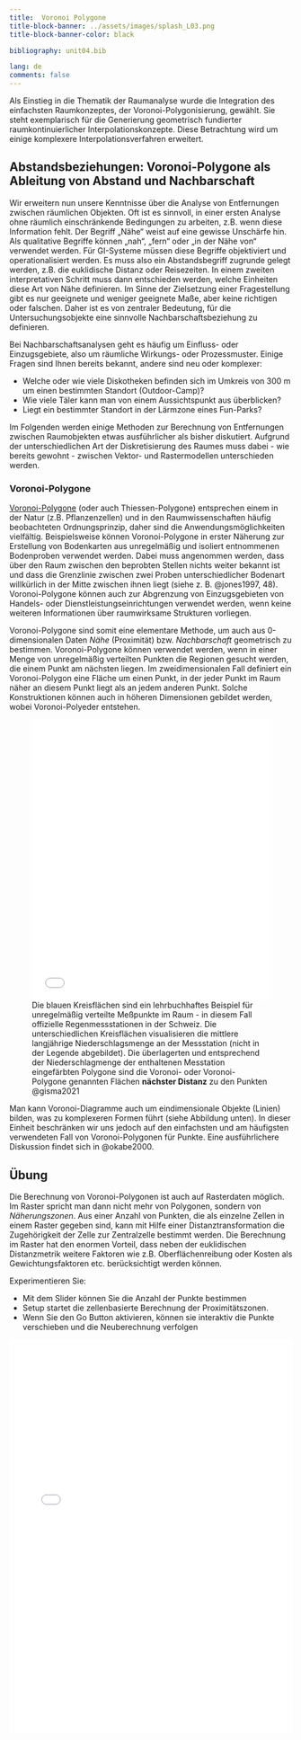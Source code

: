 ```yaml
---
title:  Voronoi Polygone
title-block-banner: ../assets/images/splash_L03.png
title-block-banner-color: black

bibliography: unit04.bib

lang: de
comments: false
---
```




Als Einstieg in die Thematik der Raumanalyse wurde die Integration des einfachsten Raumkonzeptes, der Voronoi-Polygonisierung, gewählt. Sie steht exemplarisch für die Generierung geometrisch fundierter raumkontinuierlicher Interpolationskonzepte. Diese Betrachtung wird um einige komplexere Interpolationsverfahren erweitert.


## Abstandsbeziehungen: Voronoi-Polygone als Ableitung von Abstand und Nachbarschaft	

Wir erweitern nun unsere Kenntnisse über die Analyse von Entfernungen zwischen räumlichen Objekten. Oft ist es sinnvoll, in einer ersten Analyse ohne räumlich einschränkende Bedingungen zu arbeiten, z.B. wenn diese Information fehlt. Der Begriff „Nähe“ weist auf eine gewisse Unschärfe hin. Als qualitative Begriffe können „nah“, „fern“ oder „in der Nähe von“ verwendet werden. Für GI-Systeme müssen diese Begriffe objektiviert und operationalisiert werden. Es muss also ein Abstandsbegriff zugrunde gelegt werden, z.B. die euklidische Distanz oder Reisezeiten. In einem zweiten interpretativen Schritt muss dann entschieden werden, welche Einheiten diese Art von Nähe definieren. Im Sinne der Zielsetzung einer Fragestellung gibt es nur geeignete und weniger geeignete Maße, aber keine richtigen oder falschen. Daher ist es von zentraler Bedeutung, für die Untersuchungsobjekte eine sinnvolle Nachbarschaftsbeziehung zu definieren.

Bei Nachbarschaftsanalysen geht es häufig um Einfluss- oder Einzugsgebiete, also um räumliche Wirkungs- oder Prozessmuster. Einige Fragen sind Ihnen bereits bekannt, andere sind neu oder komplexer:

  * Welche oder wie viele Diskotheken befinden sich im Umkreis von 300 m um einen bestimmten Standort (Outdoor-Camp)?
  * Wie viele Täler kann man von einem Aussichtspunkt aus überblicken?
  * Liegt ein bestimmter Standort in der Lärmzone eines Fun-Parks?

Im Folgenden werden einige Methoden zur Berechnung von Entfernungen zwischen Raumobjekten etwas ausführlicher als bisher diskutiert. Aufgrund der unterschiedlichen Art der Diskretisierung des Raumes muss dabei - wie bereits gewohnt - zwischen Vektor- und Rastermodellen unterschieden werden.

### Voronoi-Polygone 

[Voronoi-Polygone](https://de.wikipedia.org/wiki/Voronoi-Diagramm) (oder auch Thiessen-Polygone) entsprechen einem in der Natur (z.B. Pflanzenzellen) und in den Raumwissenschaften häufig beobachteten Ordnungsprinzip, daher sind die Anwendungsmöglichkeiten vielfältig. Beispielsweise können Voronoi-Polygone in erster Näherung zur Erstellung von Bodenkarten aus unregelmäßig und isoliert entnommenen Bodenproben verwendet werden. Dabei muss angenommen werden, dass über den Raum zwischen den beprobten Stellen nichts weiter bekannt ist und dass die Grenzlinie zwischen zwei Proben unterschiedlicher Bodenart willkürlich in der Mitte zwischen ihnen liegt (siehe z. B. @jones1997, 48). Voronoi-Polygone können auch zur Abgrenzung von Einzugsgebieten von Handels- oder Dienstleistungseinrichtungen verwendet werden, wenn keine weiteren Informationen über raumwirksame Strukturen vorliegen.

Voronoi-Polygone sind somit eine elementare Methode, um auch aus 0-dimensionalen Daten *Nähe* (Proximität) bzw. *Nachbarschaft* geometrisch zu bestimmen. Voronoi-Polygone können verwendet werden, wenn in einer Menge von unregelmäßig verteilten Punkten die Regionen gesucht werden, die einem Punkt am nächsten liegen. Im zweidimensionalen Fall definiert ein Voronoi-Polygon eine Fläche um einen Punkt, in der jeder Punkt im Raum näher an diesem Punkt liegt als an jedem anderen Punkt. Solche Konstruktionen können auch in höheren Dimensionen gebildet werden, wobei Voronoi-Polyeder entstehen.

![Die blauen Kreisflächen sind ein lehrbuchhaftes Beispiel für unregelmäßig verteilte Meßpunkte im Raum - in diesem Fall offizielle Regenmessstationen in der Schweiz. Die unterschiedlichen Kreisflächen visualisieren die mittlere langjährige Niederschlagsmenge an der Messstation (nicht in der Legende abgebildet). Die überlagerten und entsprechend der Niederschlagmenge der enthaltenen Messtation eingefärbten Polygone sind die Voronoi- oder Voronoi-Polygone genannten Flächen **nächster Distanz** zu den Punkten @gisma2021](../assets/images/unit04/suisse1.html){width="100%" height="500px"}

Man kann Voronoi-Diagramme auch um eindimensionale Objekte (Linien) bilden, was zu komplexeren Formen führt (siehe Abbildung unten). In dieser Einheit beschränken wir uns jedoch auf den einfachsten und am häufigsten verwendeten Fall von Voronoi-Polygonen für Punkte. Eine ausführlichere Diskussion findet sich in @okabe2000.


## Übung

Die Berechnung von Voronoi-Polygonen ist auch auf Rasterdaten möglich. Im Raster spricht man dann nicht mehr von Polygonen, sondern von *Näherungszonen*. Aus einer Anzahl von Punkten, die als einzelne Zellen in einem Raster gegeben sind, kann mit Hilfe einer Distanztransformation die Zugehörigkeit der Zelle zur Zentralzelle bestimmt werden. Die Berechnung im Raster hat den enormen Vorteil, dass neben der euklidischen Distanzmetrik weitere Faktoren wie z.B. Oberflächenreibung oder Kosten als Gewichtungsfaktoren etc. berücksichtigt werden können.  

::: {.callout-tip icon="false" appearance="simple"}

Experimentieren Sie: 

-  Mit dem Slider können Sie die Anzahl der Punkte bestimmen 
-  Setup startet die zellenbasierte Berechnung der Proximitätszonen. 
-  Wenn Sie den Go Button aktivieren, können sie interaktiv die Punkte verschieben und die Neuberechnung verfolgen


![](../assets/images/unit04/Voronoi.html){width="100%" height="700px"}

:::

